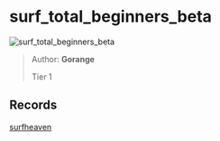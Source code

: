
# surf_total_beginners_beta

![surf_total_beginners_beta](https://raw.githubusercontent.com/Sayt123/SurfMapPics/Maps-and-bonuses/csgo/surf_total_beginners_beta.jpg)

> Author: **Gorange**
>
> Tier 1

## Records

[surfheaven](https://surfheaven.eu/map/surf_total_beginners_beta)
